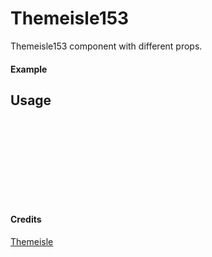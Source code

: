 
<Meta of={Themeisle153} title="Themeisle/Themeisle153" />

# Themeisle153

Themeisle153 component with different props.

#### Example

<Canvas of={Themeisle153.Primary} />

## Usage

```ts
import { Themeisle153 } from "yadl-ui";

const Example = () => {
  return (
      <Themeisle153 />
  );
};

export default Example;
```

#### Credits
[Themeisle](https://themeisle.com/illustrations)
